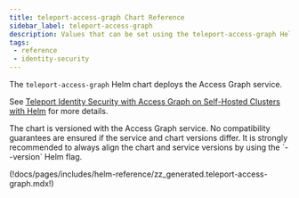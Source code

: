 ```yaml
---
title: teleport-access-graph Chart Reference
sidebar_label: teleport-access-graph
description: Values that can be set using the teleport-access-graph Helm chart
tags:
 - reference
 - identity-security
---
```


The `teleport-access-graph` Helm chart deploys the Access Graph service.

See [Teleport Identity Security with Access Graph on Self-Hosted Clusters with Helm](../../identity-security/access-graph/self-hosted-helm.mdx)
for more details.

<Admonition type="warning" title="Version Compatibility">
The chart is versioned with the Access Graph service. No compatibility
guarantees are ensured if the service and chart versions differ.
It is strongly recommended to always align the chart and service versions
by using the `--version` Helm flag.
</Admonition>


(!docs/pages/includes/helm-reference/zz_generated.teleport-access-graph.mdx!)
